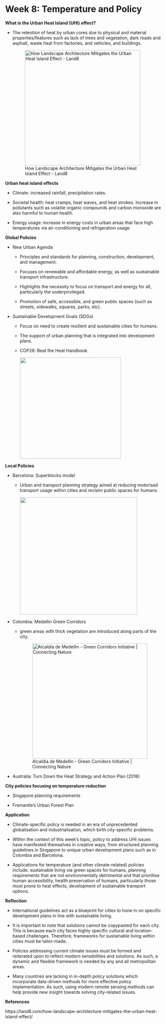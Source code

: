 # Week 8: Temperature and Policy

**What is the Urban Heat Island (UHI) effect?**

-   The retention of heat by urban cores due to physical and material properties/features such as lack of trees and vegetation, dark roads and asphalt, waste heat from factories, and vehicles, and buildings.

    ![How Landscape Architecture Mitigates the Urban Heat Island Effect - Land8](https://land8.com/wp-content/uploads/2018/09/Alexandre-Affonso.jpg){alt="How Landscape Architecture Mitigates the Urban Heat Island Effect - Land8" width="372"}

**Urban heat island effects**

-   Climate: increased rainfall, precipitation rates.

-   Societal health: heat cramps, heat waves, and heat strokes. Increase in pollutants such as volatile organic compounds and carbon monoxide are also harmful to human health.

-   Energy usage: increase in energy costs in urban areas that face high temperatures via air-conditioning and refrigeration usage.

**Global Policies**

-   New Urban Agenda

    -   Principles and standards for planning, construction, development, and management.

    -   Focuses on renewable and affordable energy, as well as sustainable transport infrastructure.

    -   Highlights the necessity to focus on transport and energy for all, particularly the underprivileged.

    -   Promotion of safe, accessible, and green public spaces (such as streets, sidewalks, squares, parks, etc).

-   Sustainable Development Goals (SDGs)

    -   Focus on need to create resilient and sustainable cities for humans.

    -   The support of urban planning that is integrated into development plans.

    -   COP26: Beat the Heat Handbook.

        ![](https://www.un.org/development/desa/disabilities/wp-content/uploads/sites/15/2019/07/E-SDGs-Poster-801x476.png){width="326"}

**Local Policies**

-   Barcelona: Superblocks model

    -   Urban and transport planning strategy aimed at reducing motorised transport usage within cities and reclaim public spaces for humans.

        ![](https://www.citiesforum.org/wp-content/uploads/2021/05/aerial-view-above-of-barcelona-superblocks-spain-AAEF05622.jpg){width="378"}

-   Colombia: Medellin Green Corridors

    -   green areas with thick vegetation are introduced along parts of the city.

        ![Alcaldía de Medellín - Green Corridors Initiative \| Connecting Nature](https://oppla.eu/sites/default/files/images/case-study/screen-shot-2021-02-19-140303.png){alt="Alcaldía de Medellín - Green Corridors Initiative | Connecting Nature" width="371"}

-   Australia: Turn Down the Heat Strategy and Action Plan (2018)

**City policies focusing on temperature reduction**

-   Singapore planning requirements

-   Fremantle's Urban Forest Plan

**Application**

-   Climate-specific policy is needed in an era of unprecedented globalisation and industrialisation, which birth city-specific problems.

-   Within the context of this week's topic, policy to address UHI issues have manifested themselves in creative ways, from structured planning guidelines in Singapore to unique urban development plans such as in Colombia and Barcelona.

-   Applications for temperature (and other climate-related) policies include: sustainable living via green spaces for humans, planning requirements that are not environmentally detrimental and that prioritise human accessibility, health preservation of humans, particularly those most prone to heat effects, development of sustainable transport options.

**Reflection**

-   International guidelines act as a blueprint for cities to hone in on specific development plans in line with sustainable living.

-   It is important to note that solutions cannot be copypasted for each city. This is because each city faces highly specific cultural and location-based challenges. Therefore, frameworks for sustainable living within cities must be tailor-made.

-   Policies addressing current climate issues must be formed and reiterated upon to reflect modern sensibilities and solutions. As such, a dynamic and flexible framework is needed by any and all metropolitan areas.

-   Many countries are lacking in in-depth policy solutions which incorporate data-driven methods for more effective policy implementation. As such, using modern remote sensing methods can help provide new insight towards solving city-related issues.

**References**

https://land8.com/how-landscape-architecture-mitigates-the-urban-heat-island-effect/
